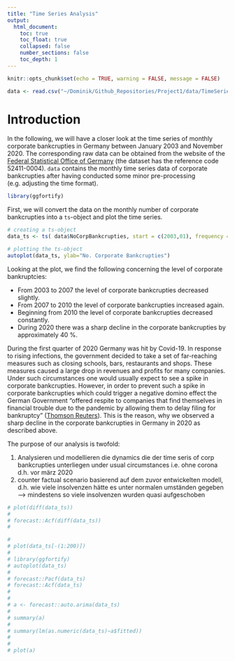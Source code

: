 ```yaml
---
title: "Time Series Analysis"
output:
  html_document:
    toc: true
    toc_float: true
    collapsed: false
    number_sections: false
    toc_depth: 1
---
```


```r
knitr::opts_chunk$set(echo = TRUE, warning = FALSE, message = FALSE)

data <- read.csv("~/Dominik/Github_Repositories/Project1/data/TimeSeriesCorporateBankcrupties.csv", sep=";")
```

# Introduction

In the following, we will have a closer look at the time series of monthly corporate bankcrupties in Germany between January 2003 and November 2020. The corresponding raw data can be obtained from the website of the [Federal Statistical Office of Germany](https://www-genesis.destatis.de/genesis/online) (the dataset has the reference code 52411-0004). `data` contains the monthly time series data of corporate bankcrupties after having conducted some minor pre-processing (e.g. adjusting the time format). 

```r
library(ggfortify)
```

First, we will convert the data on the monthly number of corporate bankcrupties into a `ts`-object and plot the time series.

```r
# creating a ts-object
data_ts <- ts( data$NoCorpBankcrupties, start = c(2003,01), frequency =  12)

# plotting the ts-object
autoplot(data_ts, ylab="No. Corporate Bankcrupties")
```

Looking at the plot, we find the following concerning the level of corporate bankruptcies:

  - From 2003 to 2007 the level of corporate bankcrupties decreased slightly.
  - From 2007 to 2010 the level of corporate bankcrupties increased again.
  - Beginning from 2010 the level of corporate bankcrupties decreased constantly.
  - During 2020 there was a sharp decline in the corporate bankcrupties by approximately 40 %.

During the first quarter of 2020 Germany was hit by Covid-19. In response to rising infections, the government decided to take a set of far-reaching measures such as closing schools, bars, restaurants and shops. These measures caused a large drop in revenues and profits for many companies. Under such circumstances one would usually expect to see a spike in corporate bankcrupties. However, in order to prevent such a spike in corporate bankcrupties which could trigger a negative domino effect the German Government "offered respite to companies that find themselves in financial trouble due to the pandemic by allowing them to delay filing for bankruptcy" ([Thomson Reuters](https://www.reuters.com/article/health-coronavirus-germany-bankruptcy-idUKKBN28O23T)). This is the reason, why we observed a sharp decline in the corporate bankcrupties in Germany in 2020 as described above.

The purpose of our analysis is twofold:

  1. Analysieren und modellieren die dynamics die der time seris of corp bankcrupties unterliegen under usual circumstances i.e. ohne corona d.h. vor märz 2020
  2. counter factual scenario basierend auf dem zuvor entwickelten modell, d.h. wie viele insolvenzen hätte es unter normalen umständen gegeben --> mindestens so viele insolvenzen wurden quasi aufgeschoben

```r
# plot(diff(data_ts))
# 
# forecast::Acf(diff(data_ts))
# 

# 
# plot(data_ts[-(1:200)])
# 
# library(ggfortify)
# autoplot(data_ts)
# 
# forecast::Pacf(data_ts)
# forecast::Acf(data_ts)
# 
# 
# a <- forecast::auto.arima(data_ts)
# 
# summary(a)
# 
# summary(lm(as.numeric(data_ts)~a$fitted))
# 
# 
# plot(a)
```